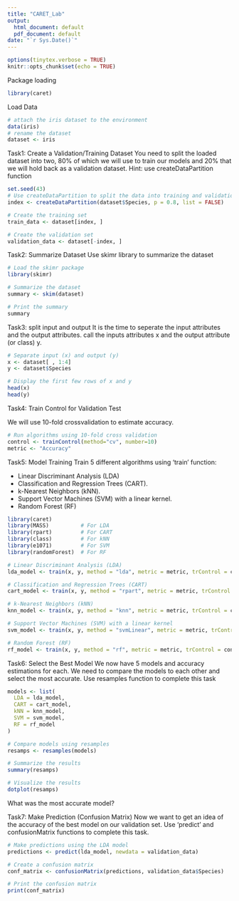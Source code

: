 ```yaml
---
title: "CARET_Lab"
output:
  html_document: default
  pdf_document: default
date: "`r Sys.Date()`"
---
```


```r
options(tinytex.verbose = TRUE)
knitr::opts_chunk$set(echo = TRUE)
```

Package loading
```r
library(caret)
```

Load Data
```r
# attach the iris dataset to the environment
data(iris)
# rename the dataset
dataset <- iris
```

Task1: Create a Validation/Training Dataset
You need to split the loaded dataset into two, 80% of which we will use to train our models and 20% that we will hold back as a validation dataset.
Hint: use createDataPartition function
```r
set.seed(43)
# Use createDataPartition to split the data into training and validation sets
index <- createDataPartition(dataset$Species, p = 0.8, list = FALSE)

# Create the training set
train_data <- dataset[index, ]

# Create the validation set
validation_data <- dataset[-index, ]
```

Task2: Summarize Dataset
Use skimr library to summarize the dataset
```r
# Load the skimr package
library(skimr)

# Summarize the dataset
summary <- skim(dataset)

# Print the summary
summary
```

Task3: split input and output
 It is the time to seperate the input attributes and  the output attributes. call the inputs attributes x and the output attribute (or class) y.
```r
# Separate input (x) and output (y)
x <- dataset[ , 1:4]
y <- dataset$Species

# Display the first few rows of x and y
head(x)
head(y)
```

Task4: Train Control for Validation Test

We will use 10-fold crossvalidation to estimate accuracy.
```r
# Run algorithms using 10-fold cross validation
control <- trainControl(method="cv", number=10)
metric <- "Accuracy"
```

Task5: Model Training
Train 5 different algorithms using 'train' function:

- Linear Discriminant Analysis (LDA)
- Classification and Regression Trees (CART).
- k-Nearest Neighbors (kNN).
- Support Vector Machines (SVM) with a linear kernel.
- Random Forest (RF)

```r
library(caret)
library(MASS)          # For LDA
library(rpart)         # For CART
library(class)         # For kNN
library(e1071)         # For SVM
library(randomForest)  # For RF

```
```r
# Linear Discriminant Analysis (LDA)
lda_model <- train(x, y, method = "lda", metric = metric, trControl = control)
```
```r
# Classification and Regression Trees (CART)
cart_model <- train(x, y, method = "rpart", metric = metric, trControl = control)
```
```r
# k-Nearest Neighbors (kNN)
knn_model <- train(x, y, method = "knn", metric = metric, trControl = control)
```
```r
# Support Vector Machines (SVM) with a linear kernel
svm_model <- train(x, y, method = "svmLinear", metric = metric, trControl = control)
```
```r
# Random Forest (RF)
rf_model <- train(x, y, method = "rf", metric = metric, trControl = control)
```
Task6: Select the Best Model
We now have 5 models and accuracy estimations for each. We need to compare the models to each other and select the most accurate.
Use resamples function to complete this task

```r
models <- list(
  LDA = lda_model,
  CART = cart_model,
  kNN = knn_model,
  SVM = svm_model,
  RF = rf_model
)

# Compare models using resamples
resamps <- resamples(models)

# Summarize the results
summary(resamps)

# Visualize the results
dotplot(resamps)

```
What was the most accurate model?


Task7: Make Prediction (Confusion Matrix)
Now we want to get an idea of the accuracy of the best model on our validation set. Use 'predict' and confusionMatrix functions to complete this task.

```r
# Make predictions using the LDA model
predictions <- predict(lda_model, newdata = validation_data)

# Create a confusion matrix
conf_matrix <- confusionMatrix(predictions, validation_data$Species)

# Print the confusion matrix
print(conf_matrix)

```

